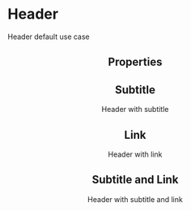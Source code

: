 

<Meta title="Atoms/Header" component={Header} />

# Header

Header default use case

<Preview>
  <Story name="defualt" parameters={{ decorators: [withKnobs, withA11y] }}>
    <Header  
      titleText={text("titleText", "Title")}
      subtitleText={text("subtitleText", "Subtitle")}
      linkText={text("linkText","Link")}
      linkHref={text("linkHref","http://www.tiendanube.com")} /> 
  </Story>
</Preview>

## Properties

<Props of={Header} />

## Subtitle

Header with subtitle

<Preview withToolbar>
  <Story name="with subtitle">
    <Header titleText="Title" subtitleText="Subtitle" />
  </Story>
</Preview>

## Link

Header with link

<Preview withToolbar>
  <Story name="with link">
    <Header
      titleText="Title"
      linkText="Link"
      linkHref="http://www.tiendanube.com"
    />
  </Story>
</Preview>

## Subtitle and Link

Header with subtitle and link

<Preview withToolbar>
  <Story name="with subtitle and link">
    <Header
      titleText="Title"
      subtitleText="Subtitle"
      linkText="Link"
      linkHref="http://www.tiendanube.com"
    />
  </Story>
</Preview>
